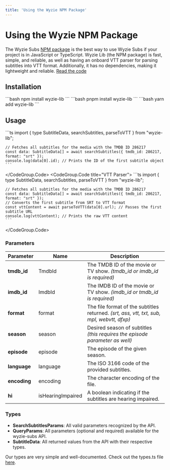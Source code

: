 ```yaml
---
title: 'Using the Wyzie NPM Package'
---
```


# Using the Wyzie NPM Package
The Wyzie Subs [NPM package](https://www.npmjs.com/package/wyzie-lib) is the best way to use Wyzie Subs if your project is in JavaScript or TypeScript. Wyzie Lib (the NPM package) is fast, simple, and reliable, as well as having an onboard VTT parser for parsing subtitles into VTT format. Additionally, it has no dependencies, making it lightweight and reliable. [Read the code](https://github.com/itzcozi/wyzie-lib)

## Installation

<CodeGroup>
  <CodeGroup.Code title="NPM">
    ```bash
    npm install wyzie-lib
    ```
  </CodeGroup.Code>
  <CodeGroup.Code title="PNPM">
    ```bash
    pnpm install wyzie-lib
    ```
  </CodeGroup.Code>
  <CodeGroup.Code title="Yarn">
    ```bash
    yarn add wyzie-lib
    ```
  </CodeGroup.Code>
</CodeGroup>

## Usage

<CodeGroup>
  <CodeGroup.Code title="Fetching Subtitles">
    ```ts
    import { type SubtitleData, searchSubtitles, parseToVTT } from "wyzie-lib";
    
    // Fetches all subtitles for the media with the TMDB ID 286217
    const data: SubtitleData[] = await searchSubtitles({ tmdb_id: 286217, format: "srt" });
    console.log(data[0].id); // Prints the ID of the first subtitle object
    ```
  </CodeGroup.Code>
  <CodeGroup.Code title="VTT Parser">
    ```ts
    import { type SubtitleData, searchSubtitles, parseToVTT } from "wyzie-lib";

    // Fetches all subtitles for the media with the TMDB ID 286217
    const data: SubtitleData[] = await searchSubtitles({ tmdb_id: 286217, format: "srt" });
    // Converts the first subtitle from SRT to VTT format
    const vttContent = await parseToVTT(data[0].url); // Passes the first subtitle URL
    console.log(vttContent); // Prints the raw VTT content
    ```
  </CodeGroup.Code>
</CodeGroup>

### Parameters

| Parameter    | Name              | Description                                                                               |
| ------------ | ----------------- | ----------------------------------------------------------------------------------------- |
| **tmdb_id**  | TmdbId            | The TMDB ID of the movie or TV show. _(tmdb_id or imdb_id is required)_                   |
| **imdb_id**  | ImdbId            | The IMDB ID of the movie or TV show. _(imdb_id or tmdb_id is required)_                   |
| **format**   | format            | The file format of the subtitles returned. _(srt, ass, vtt, txt, sub, mpl, webvtt, dfxp)_ |
| **season**   | season            | Desired season of subtitles _(this requires the episode parameter as well)_               |
| **episode**  | episode           | The episode of the given season.                                                          |
| **language** | language          | The ISO 3166 code of the provided subtitles.                                              |
| **encoding** | encoding          | The character encoding of the file.                                                       |
| **hi**       | isHearingImpaired | A boolean indicating if the subtitles are hearing impaired.                               |

### Types

- **SearchSubtitlesParams**: All valid parameters recognized by the API.
- **QueryParams**: All parameters (optional and required) available for the wyzie-subs API.
- **SubtitleData**: All returned values from the API with their respective types.

Our types are very simple and well-documented. Check out the types.ts file [here](https://raw.githubusercontent.com/itzCozi/wyzie-lib/refs/heads/main/src/types.ts).